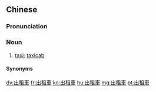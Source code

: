 {{also|出租车}}
==Chinese==
{{zh-forms|s=出租车|type=21}}

===Pronunciation===
{{zh-pron
|m=chūzūchē,er=y
|c=ceot1 zou1 ce1
|md=chók-cŭ-chiă
|cat=n
}}

===Noun===
{{zh-noun}}

# {{lb|zh|Mainland}} [[taxi]]; [[taxicab]]

====Synonyms====
{{zh-dial|出租汽車}}

{{zh-cat|Transport}}

[[dv:出租車]]
[[fr:出租車]]
[[ko:出租車]]
[[hu:出租車]]
[[mg:出租車]]
[[pt:出租車]]